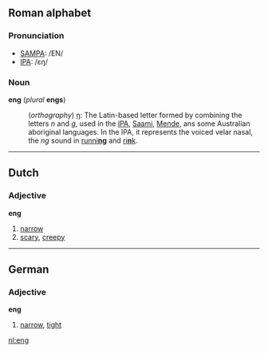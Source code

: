 ==Roman alphabet==
===Pronunciation===
*[[SAMPA]]: /EN/
*[[International Phonetic Alphabet|IPA]]: /ɛŋ/

===Noun===
'''eng''' (''plural'' '''engs''')

:(''orthography'') [[ŋ]]: The Latin-based letter formed by combining the letters ''n'' and ''g'', used in the [[International Phonetic Alphabet|IPA]], [[w:Saami|Saami]], [[w:Mende|Mende]], ans some Australian aboriginal languages. In the IPA, it represents the voiced velar nasal, the ''ng'' sound in [[running|runni'''ng''']] and [[rink|ri'''n'''k]].

----
==Dutch==
===Adjective===
'''eng'''

#[[narrow]]
#[[scary]], [[creepy]]

----
==German==
===Adjective===
'''eng'''

#[[narrow]], [[tight]]

[[nl:eng]]